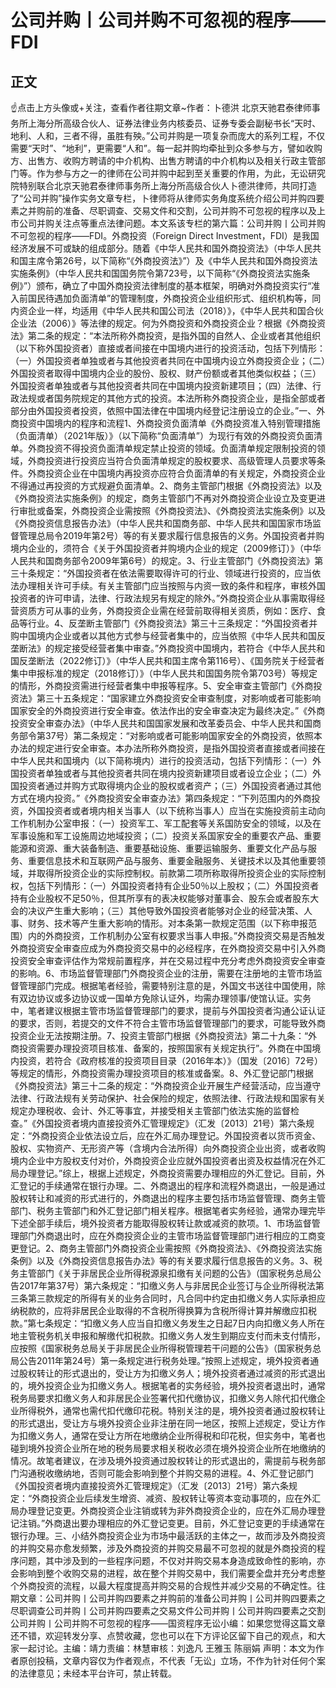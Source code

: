 # 公司并购丨公司并购不可忽视的程序——FDI
## 正文
☝点击上方头像或+关注，查看作者往期文章~作者：卜德洪 北京天驰君泰律师事务所上海分所高级合伙人、证券法律业务内核委员、证券专委会副秘书长“天时、地利、人和，三者不得，虽胜有殃。”公司并购是一项复杂而庞大的系列工程，不仅需要“天时”、“地利”，更需要“人和”。每一起并购均牵扯到众多参与方，譬如收购方、出售方、收购方聘请的中介机构、出售方聘请的中介机构以及相关行政主管部门等。作为参与方之一的律师在公司并购中起到至关重要的作用，为此，无讼研究院特别联合北京天驰君泰律师事务所上海分所高级合伙人卜德洪律师，共同打造了“公司并购”操作实务文章专栏，卜律师将从律师实务角度系统介绍公司并购四要素之并购前的准备、尽职调查、交易文件和交割，公司并购不可忽视的程序以及上市公司并购关注点等重点法律问题。本文系该专栏的第六篇：公司并购丨公司并购不可忽视的程序——FDI。外商投资（Foreign Direct Investment，FDI）是我国经济发展不可或缺的组成部分。随着《中华人民共和国外商投资法》（中华人民共和国主席令第26号，以下简称“《外商投资法》”）及《中华人民共和国外商投资法实施条例》（中华人民共和国国务院令第723号，以下简称“《外商投资法实施条例》”）颁布，确立了中国外商投资法律制度的基本框架，明确对外商投资实行“准入前国民待遇加负面清单”的管理制度，外商投资企业组织形式、组织机构等，同内资企业一样，均适用《中华人民共和国公司法（2018）》，《中华人民共和国合伙企业法（2006）》等法律的规定。何为外商投资和外商投资企业？根据《外商投资法》第二条的规定：“本法所称外商投资，是指外国的自然人、企业或者其他组织（以下称外国投资者）直接或者间接在中国境内进行的投资活动，包括下列情形：（一）外国投资者单独或者与其他投资者共同在中国境内设立外商投资企业；（二）外国投资者取得中国境内企业的股份、股权、财产份额或者其他类似权益；（三）外国投资者单独或者与其他投资者共同在中国境内投资新建项目；（四）法律、行政法规或者国务院规定的其他方式的投资。本法所称外商投资企业，是指全部或者部分由外国投资者投资，依照中国法律在中国境内经登记注册设立的企业。”一、外商投资中国境内的程序和流程1、外商投资负面清单《外商投资准入特别管理措施（负面清单）（2021年版）》（以下简称“负面清单”）为现行有效的外商投资负面清单。外商投资不得投资负面清单规定禁止投资的领域。负面清单规定限制投资的领域，外商投资进行投资应当符合负面清单规定的股权要求、高级管理人员要求等条件。外商投资企业在中国境内再投资亦应符合负面清单的有关规定，外商投资企业不得通过再投资的方式规避负面清单。2、商务主管部门根据《外商投资法》以及《外商投资法实施条例》的规定，商务主管部门不再对外商投资企业设立及变更进行审批或备案，外商投资企业需按照《外商投资法》、《外商投资法实施条例》以及《外商投资信息报告办法》（中华人民共和国商务部、中华人民共和国国家市场监督管理总局令2019年第2号）等的有关要求履行信息报告的义务。外国投资者并购境内企业的，须符合《关于外国投资者并购境内企业的规定（2009修订）》（中华人民共和国商务部令2009年第6号）的规定。3、行业主管部门《外商投资法》第三十条规定：“外国投资者在依法需要取得许可的行业、领域进行投资的，应当依法办理相关许可手续。有关主管部门应当按照与内资一致的条件和程序，审核外国投资者的许可申请，法律、行政法规另有规定的除外。”外商投资企业从事需取得经营资质方可从事的业务，外商投资企业需在经营前取得相关资质，例如：医疗、食品等行业。4、反垄断主管部门《外商投资法》第三十三条规定：“外国投资者并购中国境内企业或者以其他方式参与经营者集中的，应当依照《中华人民共和国反垄断法》的规定接受经营者集中审查。”外商投资中国境内，若符合《中华人民共和国反垄断法（2022修订）》（中华人民共和国主席令第116号）、《国务院关于经营者集中申报标准的规定（2018修订）》（中华人民共和国国务院令第703号）等规定的情形，外商投资需进行经营者集中申报等程序。5、安全审查主管部门《外商投资法》第三十五条规定：“国家建立外商投资安全审查制度，对影响或者可能影响国家安全的外商投资进行安全审查。依法作出的安全审查决定为最终决定。”《外商投资安全审查办法》（中华人民共和国国家发展和改革委员会、中华人民共和国商务部令第37号）第二条规定：“对影响或者可能影响国家安全的外商投资，依照本办法的规定进行安全审查。本办法所称外商投资，是指外国投资者直接或者间接在中华人民共和国境内（以下简称境内）进行的投资活动，包括下列情形：（一）外国投资者单独或者与其他投资者共同在境内投资新建项目或者设立企业；（二）外国投资者通过并购方式取得境内企业的股权或者资产；（三）外国投资者通过其他方式在境内投资。”《外商投资安全审查办法》第四条规定：“下列范围内的外商投资，外国投资者或者境内相关当事人（以下统称当事人）应当在实施投资前主动向工作机制办公室申报：（一）投资军工、军工配套等关系国防安全的领域，以及在军事设施和军工设施周边地域投资；（二）投资关系国家安全的重要农产品、重要能源和资源、重大装备制造、重要基础设施、重要运输服务、重要文化产品与服务、重要信息技术和互联网产品与服务、重要金融服务、关键技术以及其他重要领域，并取得所投资企业的实际控制权。前款第二项所称取得所投资企业的实际控制权，包括下列情形：（一）外国投资者持有企业50％以上股权；（二）外国投资者持有企业股权不足50％，但其所享有的表决权能够对董事会、股东会或者股东大会的决议产生重大影响；（三）其他导致外国投资者能够对企业的经营决策、人事、财务、技术等产生重大影响的情形。对本条第一款规定范围（以下称申报范围）内的外商投资，工作机制办公室有权要求当事人申报。”外商投资交易是否触发外商投资安全审查应成为外商投资交易中的必经程序，在外商投资交易中引入外商投资安全审查评估作为常规前置程序，并在交易过程中充分考虑外商投资安全审查的影响。6、市场监督管理部门外商投资企业的注册，需要在注册地的主管市场监督管理部门完成。根据笔者经验，需要特别注意的是，外国文书送往中国使用，除有双边协议或多边协议或一国单方免除认证外，均需办理领事/使馆认证。实务中，笔者建议根据主管市场监督管理部门的要求，提前与外国投资者沟通公证认证的要求，否则，若提交的文件不符合主管市场监督管理部门的要求，可能导致外商投资企业无法按期注册。7、投资主管部门根据《外商投资法》第二十九条：“外商投资需要办理投资项目核准、备案的，按照国家有关规定执行”。外商在中国境内投资，若符合《政府核准的投资项目目录（2016年本）》（国发〔2016〕72号）等规定的情形，外商投资需办理投资项目的核准或备案。8、外汇登记部门根据《外商投资法》第三十二条的规定：“外商投资企业开展生产经营活动，应当遵守法律、行政法规有关劳动保护、社会保险的规定，依照法律、行政法规和国家有关规定办理税收、会计、外汇等事宜，并接受相关主管部门依法实施的监督检查。”《外国投资者境内直接投资外汇管理规定》（汇发〔2013〕21号）第六条规定：“外商投资企业依法设立后，应在外汇局办理登记。外国投资者以货币资金、股权、实物资产、无形资产等（含境内合法所得）向外商投资企业出资，或者收购境内企业中方股权支付对价，外商投资企业应就外国投资者出资及权益情况在外汇局办理登记。”综上，根据上述规定，外商投资需要办理相应的外汇登记。目前，外汇登记的手续通常在银行办理。二、外商退出的程序和流程外商退出，一般是通过股权转让和减资的形式进行的，外商退出的程序主要包括市场监督管理、商务主管部门、税务主管部门和外汇登记部门相关程序。根据笔者实务经验，通常办理完毕下述全部手续后，境外投资者方能取得股权转让款或减资的款项。1、市场监督管理部门外商退出时，应在外商投资企业的主管市场监督管理部门进行相应的工商变更登记。2、商务主管部门外商投资企业需按照《外商投资法》、《外商投资法实施条例》以及《外商投资信息报告办法》等的有关要求履行信息报告的义务。3、税务主管部门《关于非居民企业所得税源泉扣缴有关问题的公告》（国家税务总局公告2017年第37号）第六条规定：“扣缴义务人与非居民企业签订与企业所得税法第三条第三款规定的所得有关的业务合同时，凡合同中约定由扣缴义务人实际承担应纳税款的，应将非居民企业取得的不含税所得换算为含税所得计算并解缴应扣税款。”第七条规定：“扣缴义务人应当自扣缴义务发生之日起7日内向扣缴义务人所在地主管税务机关申报和解缴代扣税款。扣缴义务人发生到期应支付而未支付情形，应按照《国家税务总局关于非居民企业所得税管理若干问题的公告》（国家税务总局公告2011年第24号）第一条规定进行税务处理。”按照上述规定，境外投资者通过股权转让的形式退出的，受让方为扣缴义务人；境外投资者通过减资的形式退出的，境外投资企业为扣缴义务人。根据笔者的实务经验，境外投资者退出时，通常税务局要求扣缴义务人和非居民企业签署代扣代缴协议，扣缴义务人除代扣代缴企业所得税外，通常也需代扣代缴印花税。特别关注的是，境外投资者通过股权转让的形式退出，受让方与境外投资企业非注册在同一地区，按照上述规定，受让方作为扣缴义务人，通常在受让方所在地缴纳企业所得税和印花税，但实务中，笔者也碰到境外投资企业所在地的税务局要求相关税收必须在境外投资企业所在地缴纳的情况。故笔者建议，在涉及境外投资通过股权转让的形式退出的，需提前与税务部门沟通税收缴纳地，否则可能会影响到整个并购交易的进程。4、外汇登记部门《外国投资者境内直接投资外汇管理规定》（汇发〔2013〕21号）第六条规定：“外商投资企业后续发生增资、减资、股权转让等资本变动事项的，应在外汇局办理登记变更。外商投资企业注销或转为非外商投资企业的，应在外汇局办理登记注销。”外商退出要办理相应的外汇登记变更。目前，外汇登记变更的手续通常在银行办理。三、小结外商投资企业为市场中最活跃的主体之一，故而涉及外商投资的并购交易亦愈发频繁，涉及外商投资的并购交易最不可忽视的就是外商投资的程序问题，其中涉及到的一些程序问题，不仅对并购交易本身造成致命性的影响，亦会影响到整个收购交易的进程，故在整个并购交易中，我们需要全盘并充分考虑整个外商投资的流程，以最大程度提高并购交易的合规性并减少交易的不确定性。往期文章：公司并购丨公司并购四要素之并购前的准备公司并购丨公司并购四要素之尽职调查公司并购丨公司并购四要素之交易文件公司并购丨公司并购四要素之交割公司并购丨公司并购不可忽视的程序——国资程序无讼小编：如果您觉得这篇文章还不错，欢迎转发分享、点赞收藏，您也可以在下方评论区留下自己的观点，和大家一起讨论。主编：靖力责编：林慧审核：刘逸凡 王雅玉 陈丽娟 声明：本文为作者原创投稿，文章内容仅为作者观点，不代表「无讼」立场，不作为针对任何个案的法律意见；未经本平台许可，禁止转载。